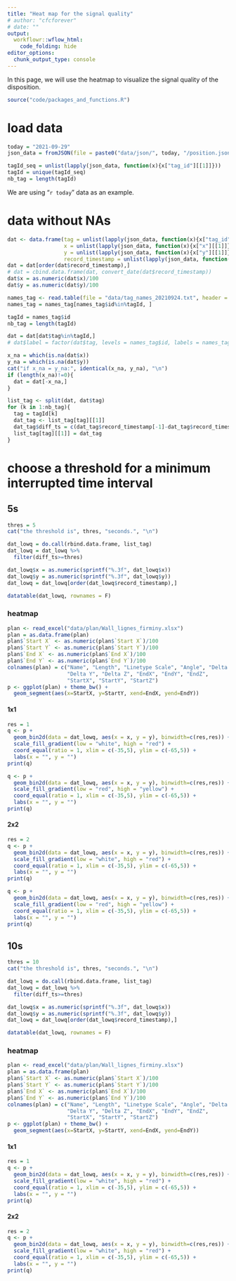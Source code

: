 ```yaml
---
title: "Heat map for the signal quality"
# author: "cfcforever"
# date: ""
output: 
  workflowr::wflow_html:
    code_folding: hide
editor_options:
  chunk_output_type: console
---
```


In this page, we will use the heatmap to visualize the signal quality of the disposition.

```r
source("code/packages_and_functions.R")
```


# load data
```r
today = "2021-09-29"
json_data = fromJSON(file = paste0("data/json/", today, "/position.json"))

tagId_seq = unlist(lapply(json_data, function(x){x["tag_id"][[1]]}))
tagId = unique(tagId_seq)
nb_tag = length(tagId)
```

We are using "`r today`" data as an example.


# data without NAs
```r
dat <- data.frame(tag = unlist(lapply(json_data, function(x){x["tag_id"][[1]]})),
                  x = unlist(lapply(json_data, function(x){x["x"][[1]]})),
                  y = unlist(lapply(json_data, function(x){x["y"][[1]]})),
                  record_timestamp = unlist(lapply(json_data, function(x){x["record_timestamp"][[1]]})))
dat = dat[order(dat$record_timestamp),]
# dat = cbind.data.frame(dat, convert_date(dat$record_timestamp))
dat$x = as.numeric(dat$x)/100
dat$y = as.numeric(dat$y)/100

names_tag <- read.table(file = "data/tag_names_20210924.txt", header = T, sep = "\t")
names_tag = names_tag[names_tag$id%in%tagId, ]

tagId = names_tag$id
nb_tag = length(tagId)

dat = dat[dat$tag%in%tagId,]
# dat$label = factor(dat$tag, levels = names_tag$id, labels = names_tag$label)

x_na = which(is.na(dat$x))
y_na = which(is.na(dat$y))
cat("if x_na = y_na:", identical(x_na, y_na), "\n")
if (length(x_na)!=0){
  dat = dat[-x_na,]
}

list_tag <- split(dat, dat$tag)
for (k in 1:nb_tag){
  tag = tagId[k]
  dat_tag <- list_tag[tag][[1]]
  dat_tag$diff_ts = c(dat_tag$record_timestamp[-1]-dat_tag$record_timestamp[-nrow(dat_tag)],0)
  list_tag[tag][[1]] = dat_tag
}
```


# choose a threshold for a minimum interrupted time interval{.tabset .tabset-pills}
## 5s{.tabset .tabset-pills}
```r
thres = 5
cat("the threshold is", thres, "seconds.", "\n")

dat_lowq = do.call(rbind.data.frame, list_tag)
dat_lowq = dat_lowq %>%
  filter(diff_ts>=thres)

dat_lowq$x = as.numeric(sprintf("%.3f", dat_lowq$x))
dat_lowq$y = as.numeric(sprintf("%.3f", dat_lowq$y))
dat_lowq = dat_lowq[order(dat_lowq$record_timestamp),]

datatable(dat_lowq, rownames = F)
```


### heatmap{.tabset .tabset-pills}
```r
plan <- read_excel("data/plan/Wall_lignes_firminy.xlsx")
plan = as.data.frame(plan)
plan$`Start X` <- as.numeric(plan$`Start X`)/100
plan$`Start Y` <- as.numeric(plan$`Start Y`)/100
plan$`End X` <- as.numeric(plan$`End X`)/100
plan$`End Y` <- as.numeric(plan$`End Y`)/100
colnames(plan) = c("Name", "Length", "Linetype Scale", "Angle", "Delta X",
                   "Delta Y", "Delta Z", "EndX", "EndY", "EndZ", 
                   "StartX", "StartY", "StartZ")
p <- ggplot(plan) + theme_bw() + 
  geom_segment(aes(x=StartX, y=StartY, xend=EndX, yend=EndY))
```

#### 1x1
```r
res = 1
q <- p + 
  geom_bin2d(data = dat_lowq, aes(x = x, y = y), binwidth=c(res,res)) + 
  scale_fill_gradient(low = "white", high = "red") + 
  coord_equal(ratio = 1, xlim = c(-35,5), ylim = c(-65,5)) + 
  labs(x = "", y = "")
print(q)

q <- p + 
  geom_bin2d(data = dat_lowq, aes(x = x, y = y), binwidth=c(res,res)) + 
  scale_fill_gradient(low = "red", high = "yellow") + 
  coord_equal(ratio = 1, xlim = c(-35,5), ylim = c(-65,5)) + 
  labs(x = "", y = "")
print(q)
```

#### 2x2
```r
res = 2
q <- p + 
  geom_bin2d(data = dat_lowq, aes(x = x, y = y), binwidth=c(res,res)) + 
  scale_fill_gradient(low = "white", high = "red") + 
  coord_equal(ratio = 1, xlim = c(-35,5), ylim = c(-65,5)) + 
  labs(x = "", y = "")
print(q)

q <- p + 
  geom_bin2d(data = dat_lowq, aes(x = x, y = y), binwidth=c(res,res)) + 
  scale_fill_gradient(low = "red", high = "yellow") + 
  coord_equal(ratio = 1, xlim = c(-35,5), ylim = c(-65,5)) + 
  labs(x = "", y = "")
print(q)
```


## 10s{.tabset .tabset-pills}
```r
thres = 10
cat("the threshold is", thres, "seconds.", "\n")

dat_lowq = do.call(rbind.data.frame, list_tag)
dat_lowq = dat_lowq %>%
  filter(diff_ts>=thres)

dat_lowq$x = as.numeric(sprintf("%.3f", dat_lowq$x))
dat_lowq$y = as.numeric(sprintf("%.3f", dat_lowq$y))
dat_lowq = dat_lowq[order(dat_lowq$record_timestamp),]

datatable(dat_lowq, rownames = F)
```


### heatmap{.tabset .tabset-pills}
```r
plan <- read_excel("data/plan/Wall_lignes_firminy.xlsx")
plan = as.data.frame(plan)
plan$`Start X` <- as.numeric(plan$`Start X`)/100
plan$`Start Y` <- as.numeric(plan$`Start Y`)/100
plan$`End X` <- as.numeric(plan$`End X`)/100
plan$`End Y` <- as.numeric(plan$`End Y`)/100
colnames(plan) = c("Name", "Length", "Linetype Scale", "Angle", "Delta X",
                   "Delta Y", "Delta Z", "EndX", "EndY", "EndZ", 
                   "StartX", "StartY", "StartZ")
p <- ggplot(plan) + theme_bw() + 
  geom_segment(aes(x=StartX, y=StartY, xend=EndX, yend=EndY))
```

#### 1x1
```r
res = 1
q <- p + 
  geom_bin2d(data = dat_lowq, aes(x = x, y = y), binwidth=c(res,res)) + 
  scale_fill_gradient(low = "white", high = "red") + 
  coord_equal(ratio = 1, xlim = c(-35,5), ylim = c(-65,5)) + 
  labs(x = "", y = "")
print(q)
```

#### 2x2
```r
res = 2
q <- p + 
  geom_bin2d(data = dat_lowq, aes(x = x, y = y), binwidth=c(res,res)) + 
  scale_fill_gradient(low = "white", high = "red") + 
  coord_equal(ratio = 1, xlim = c(-35,5), ylim = c(-65,5)) + 
  labs(x = "", y = "")
print(q)
```

